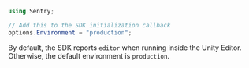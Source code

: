 ```csharp
using Sentry;

// Add this to the SDK initialization callback
options.Environment = "production";
```

By default, the SDK reports `editor` when running inside the Unity Editor. Otherwise, the default environment is `production`.
